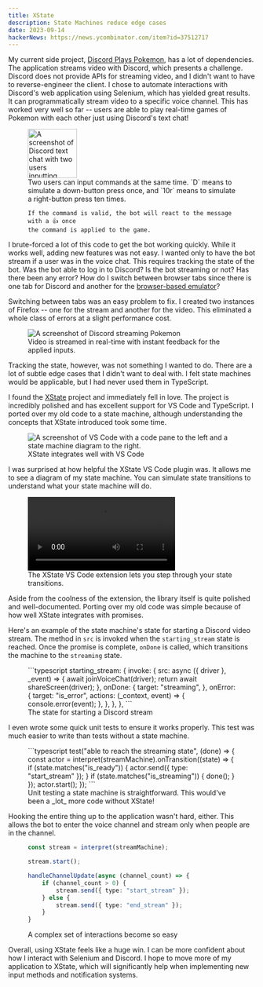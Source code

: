 ```yaml
---
title: XState
description: State Machines reduce edge cases
date: 2023-09-14
hackerNews: https://news.ycombinator.com/item?id=37512717
---
```



My current side project, [Discord Plays Pokemon](https://github.com/shepherdjerred/discord-plays-pokemon), has a lot of dependencies. The application streams video with Discord, which presents a challenge. Discord does not provide APIs for streaming video, and I didn't want to have to reverse-engineer the client. I chose to automate interactions with Discord's web application using Selenium, which has yielded great results. It can programmatically stream video to a specific voice channel. This has worked very well so far -- users are able to play real-time games of Pokemon with each other just using Discord's text chat!

<figure>
  <Image src={channel} alt="A screenshot of Discord text chat with two users inputting commands" height="100px" />
  <figcaption>
    Two users can input commands at the same time. `D` means to simulate a down-button press once, and `10r` means to
    simulate a right-button press ten times.

    If the command is valid, the bot will react to the message with a 👍 once
    the command is applied to the game.

  </figcaption>
</figure>

I brute-forced a lot of this code to get the bot working quickly. While it works well, adding new features was not easy. I wanted only to have the bot stream if a user was in the voice chat. This requires tracking the state of the bot. Was the bot able to log in to Discord? Is the bot streaming or not? Has there been any error? How do I switch between browser tabs since there is one tab for Discord and another for the [browser-based emulator](https://www.emulatorjs.com/)?

Switching between tabs was an easy problem to fix. I created two instances of Firefox -- one for the stream and another for the video. This eliminated a whole class of errors at a slight performance cost.

<figure>
  <Image src={game} alt="A screenshot of Discord streaming Pokemon" />
  <figcaption>Video is streamed in real-time with instant feedback for the applied inputs.</figcaption>
</figure>

Tracking the state, however, was not something I wanted to do. There are a lot of subtle edge cases that I didn't want to deal with. I felt state machines would be applicable, but I had never used them in TypeScript.

I found the [XState](https://xstate.js.org/) project and immediately fell in love. The project is incredibly polished and has excellent support for VS Code and TypeScript. I ported over my old code to a state machine, although understanding the concepts that XState introduced took some time.

<figure>
  <Image
    src={diagram}
    alt="A screenshot of VS Code with a code pane to the left and a state machine diagram to the right."
  />
  <figcaption>XState integrates well with VS Code</figcaption>
</figure>

I was surprised at how helpful the XState VS Code plugin was. It allows me to see a diagram of my state machine. You can simulate state transitions to understand what your state machine will do.

<figure>
  <video controls>
    <source src={simulation} type="video/mp4" />
  </video>
  <figcaption>The XState VS Code extension lets you step through your state transitions.</figcaption>
</figure>

Aside from the coolness of the extension, the library itself is quite polished and well-documented. Porting over my old code was simple because of how well XState integrates with promises.

Here's an example of the state machine's state for starting a Discord video stream. The method in `src` is invoked when the `starting_stream` state is reached. Once the promise is complete, `onDone` is called, which transitions the machine to the `streaming` state.

<figure>
```typescript
starting_stream: {
    invoke: {
    src: async ({ driver }, _event) => {
        await joinVoiceChat(driver);
        return await shareScreen(driver);
    },
    onDone: {
        target: "streaming",
    },
    onError: {
        target: "is_error",
        actions: (_context, event) => {
            console.error(event);
        },
      },
    },
},
```
  <figcaption>The state for starting a Discord stream</figcaption>
</figure>

I even wrote some quick unit tests to ensure it works properly. This test was much easier to write than tests without a state machine.

<figure>
```typescript
test("able to reach the streaming state", (done) => {
  const actor = interpret(streamMachine).onTransition((state) => {
    if (state.matches("is_ready")) {
      actor.send({ type: "start_stream" });
    }
    if (state.matches("is_streaming")) {
      done();
    }
  });
  actor.start();
});
```
  <figcaption>Unit testing a state machine is straightforward. This would've been a _lot_ more code without XState!</figcaption>
</figure>

Hooking the entire thing up to the application wasn't hard, either. This allows the bot to enter the voice channel and stream only when people are in the channel.

<figure>

```typescript
const stream = interpret(streamMachine);

stream.start();

handleChannelUpdate(async (channel_count) => {
    if (channel_count > 0) {
        stream.send({ type: "start_stream" });
    } else {
        stream.send({ type: "end_stream" });
    }
}

```

  <figcaption>A complex set of interactions become so easy</figcaption>
</figure>

Overall, using XState feels like a huge win. I can be more confident about how I interact with Selenium and Discord. I hope to move more of my application to XState, which will significantly help when implementing new input methods and notification systems.
